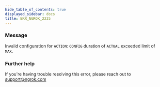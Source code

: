 ```yaml
---
hide_table_of_contents: true
displayed_sidebar: docs
title: ERR_NGROK_2225
---
```




### Message

Invalid configuration for `ACTION`: `CONFIG` duration of `ACTUAL` exceeded limit of `MAX`.

<ErrorDetails error="err_ngrok_2225" />

### Further help

If you're having trouble resolving this error, please reach out to [support@ngrok.com](mailto:support@ngrok.com?subject=Help%20with%20ERR_NGROK_2225)
